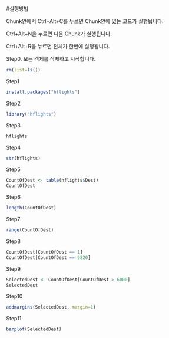 #실행방법

Chunk안에서 Ctrl+Alt+C를 누르면 Chunk안에 있는 코드가 실행됩니다.

Ctrl+Alt+N을 누르면 다음 Chunk가 실행됩니다.

Ctrl+Alt+R을 누르면 전체가 한번에 실행됩니다.


Step0. 모든 객체를 삭제하고 시작합니다.
```{r}
rm(list=ls())
```


Step1
```{r eval=F}
install.packages("hflights")
```

Step2
```{r}
library("hflights")
```

Step3
```{r eval=F}
hflights
```


Step4
```{r}
str(hflights)
```


Step5
```{r}
CountOfDest <- table(hflights$Dest)
CountOfDest
```


Step6
```{r}
length(CountOfDest)
```


Step7
```{r}
range(CountOfDest)
```


Step8
```{r}
CountOfDest[CountOfDest == 1]
CountOfDest[CountOfDest == 9820]
```


Step9
```{r}
SelectedDest <- CountOfDest[CountOfDest > 6000]
SelectedDest
```


Step10
```{r}
addmargins(SelectedDest, margin=1)
```


Step11
```{r ch1_ex1_01}
barplot(SelectedDest)
```
